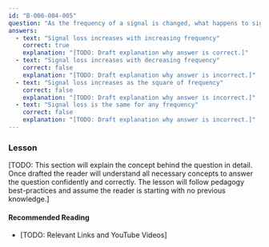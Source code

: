 ```yaml
---
id: "B-006-004-005"
question: "As the frequency of a signal is changed, what happens to signal loss in a transmission line?"
answers:
  - text: "Signal loss increases with increasing frequency"
    correct: true
    explanation: "[TODO: Draft explanation why answer is correct.]"
  - text: "Signal loss increases with decreasing frequency"
    correct: false
    explanation: "[TODO: Draft explanation why answer is incorrect.]"
  - text: "Signal loss increases as the square of frequency"
    correct: false
    explanation: "[TODO: Draft explanation why answer is incorrect.]"
  - text: "Signal loss is the same for any frequency"
    correct: false
    explanation: "[TODO: Draft explanation why answer is incorrect.]"
---
```


### Lesson

[TODO: This section will explain the concept behind the question in detail. Once drafted the reader will understand all necessary concepts to answer the question confidently and correctly. The lesson will follow pedagogy best-practices and assume the reader is starting with no previous knowledge.]

#### Recommended Reading

- [TODO: Relevant Links and YouTube Videos]
